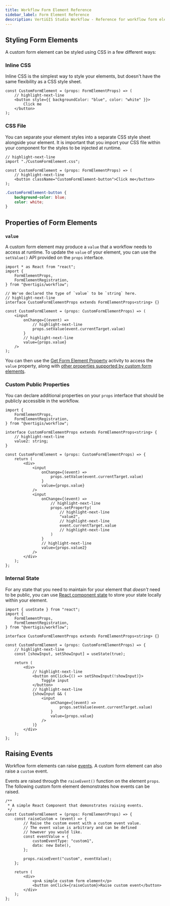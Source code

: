```yaml
---
title: Workflow Form Element Reference
sidebar_label: Form Element Reference
description: VertiGIS Studio Workflow - Reference for workflow form elements for web applications
---
```


## Styling Form Elements

A custom form element can be styled using CSS in a few different ways:

### Inline CSS

Inline CSS is the simplest way to style your elements, but doesn't have the same flexibility as a CSS style sheet.

```tsx
const CustomFormElement = (props: FormElementProps) => (
    // highlight-next-line
    <button style={{ backgroundColor: "blue", color: "white" }}>
        Click me
    </button>
);
```

### CSS File

You can separate your element styles into a separate CSS style sheet alongside your element. It is important that you import your CSS file within your component for the styles to be injected at runtime.

```tsx
// highlight-next-line
import "./CustomFormElement.css";

const CustomFormElement = (props: FormElementProps) => (
    // highlight-next-line
    <button className="CustomFormElement-button">Click me</button>
);
```

```css title="CustomFormElement.css"
.CustomFormElement-button {
    background-color: blue;
    color: white;
}
```

## Properties of Form Elements

### `value`

A custom form element may produce a `value` that a workflow needs to access at runtime. To update the `value` of your element, you can use the `setValue()` API provided on the `props` interface.

```tsx
import * as React from "react";
import {
    FormElementProps,
    FormElementRegistration,
} from "@vertigis/workflow";

// We've declared the type of `value` to be `string` here.
// highlight-next-line
interface CustomFormElementProps extends FormElementProps<string> {}

const CustomFormElement = (props: CustomFormElementProps) => (
    <input
        onChange={(event) =>
            // highlight-next-line
            props.setValue(event.currentTarget.value)
        }
        // highlight-next-line
        value={props.value}
    />
);
```

You can then use the [Get Form Element Property](https://docs.vertigisstudio.com/workflow/latest/help/Default.htm#wf5/help/activities/get-form-element-property.htm) activity to access the `value` property, along with [other properties supported by custom form elements](https://docs.vertigisstudio.com/workflow/latest/help/Default.htm#wf5/help/form-elements/custom.htm#Custom_Form_Element_Properties%3FTocPath%3DForms%7CForm%2520Element%2520Reference%7CCustom%2520Form%2520Elements%7C_____1).

### Custom Public Properties

You can declare additional properties on your `props` interface that should be publicly accessible in the workflow.

```tsx
import {
    FormElementProps,
    FormElementRegistration,
} from "@vertigis/workflow";

interface CustomFormElementProps extends FormElementProps<string> {
    // highlight-next-line
    value2: string;
}

const CustomFormElement = (props: CustomFormElementProps) => {
    return (
        <div>
            <input
                onChange={(event) =>
                    props.setValue(event.currentTarget.value)
                }
                value={props.value}
            />
            <input
                onChange={(event) =>
                    // highlight-next-line
                    props.setProperty(
                        // highlight-next-line
                        "value2",
                        // highlight-next-line
                        event.currentTarget.value
                        // highlight-next-line
                    )
                }
                // highlight-next-line
                value={props.value2}
            />
        </div>
    );
};
```

### Internal State

For any state that you need to maintain for your element that _doesn't_ need to be public, you can use [React component state](https://reactjs.org/docs/hooks-state.html) to store your state locally within your element.

```tsx
import { useState } from "react";
import {
    FormElementProps,
    FormElementRegistration,
} from "@vertigis/workflow";

interface CustomFormElementProps extends FormElementProps<string> {}

const CustomFormElement = (props: CustomFormElementProps) => {
    // highlight-next-line
    const [showInput, setShowInput] = useState(true);

    return (
        <div>
            // highlight-next-line
            <button onClick={() => setShowInput(!showInput)}>
                Toggle input
            </button>
            // highlight-next-line
            {showInput && (
                <input
                    onChange={(event) =>
                        props.setValue(event.currentTarget.value)
                    }
                    value={props.value}
                />
            )}
        </div>
    );
};
```

## Raising Events

Workflow form elements can raise [events](https://docs.vertigisstudio.com/workflow/latest/help/Default.htm#wf5/help/forms.htm#Events%3FTocPath%3DForms%7COverview%2520of%2520Forms%7CEvents%7C_____0). A custom form element can also raise a `custom` event.

Events are raised through the `raiseEvent()` function on the element `props`. The following custom form element demonstrates how events can be raised.

```tsx
/**
 * A simple React Component that demonstrates raising events.
 */
const CustomFormElement = (props: FormElementProps) => {
    const raiseCustom = (event) => {
        // Raise the custom event with a custom event value.
        // The event value is arbitrary and can be defined
        // however you would like.
        const eventValue = {
            customEventType: "custom1",
            data: new Date(),
        };

        props.raiseEvent("custom", eventValue);
    };

    return (
        <div>
            <p>A simple custom form element</p>
            <button onClick={raiseCustom}>Raise custom event</button>
        </div>
    );
};
```
